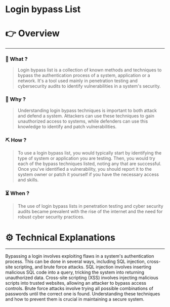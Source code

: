 # Login bypass List


# 👉 Overview

---

### 👀 What ?

> Login bypass list is a collection of known methods and techniques to bypass the authentication process of a system, application or a network. It's a tool used mainly in penetration testing and cybersecurity audits to identify vulnerabilities in a system's security.
> 

### 🧐 Why ?

> Understanding login bypass techniques is important to both attack and defend a system. Attackers can use these techniques to gain unauthorized access to systems, while defenders can use this knowledge to identify and patch vulnerabilities.
> 

### ⛏️ How ?

> To use a login bypass list, you would typically start by identifying the type of system or application you are testing. Then, you would try each of the bypass techniques listed, noting any that are successful. Once you've identified a vulnerability, you should report it to the system owner or patch it yourself if you have the necessary access and skills.
> 

### ⏳ When ?

> The use of login bypass lists in penetration testing and cyber security audits became prevalent with the rise of the internet and the need for robust cyber security practices.
> 

# ⚙️ Technical Explanations

---

Bypassing a login involves exploiting flaws in a system's authentication process. This can be done in several ways, including SQL injection, cross-site scripting, and brute force attacks. SQL injection involves inserting malicious SQL code into a query, tricking the system into returning unauthorized data. Cross-site scripting (XSS) involves injecting malicious scripts into trusted websites, allowing an attacker to bypass access controls. Brute force attacks involve trying all possible combinations of passwords until the correct one is found. Understanding these techniques and how to prevent them is crucial in maintaining a secure system.
